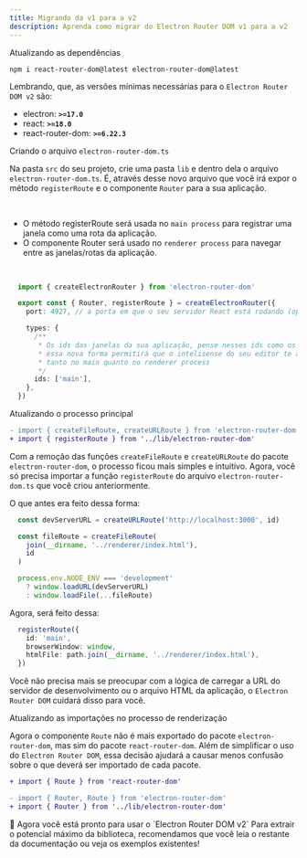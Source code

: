 ```yaml
---
title: Migrando da v1 para a v2
description: Aprenda como migrar do Electron Router DOM v1 para a v2
---
```


<Steps>
  <Step>Atualizando as dependências</Step>

  ```shell
  npm i react-router-dom@latest electron-router-dom@latest
  ```

  Lembrando, que, as versões mínimas necessárias para o `Electron Router DOM v2` são:
  - electron: **`>=17.0`**
  - react: **`>=18.0`**
  - react-router-dom: **`>=6.22.3`**

  <Step>Criando o arquivo `electron-router-dom.ts`</Step>

  Na pasta `src` do seu projeto, crie uma pasta `lib` e dentro dela o arquivo `electron-router-dom.ts`.
  É, através desse novo arquivo que você irá expor o método `registerRoute` e o componente `Router` para a sua aplicação.

  <br/>

  - O método <Link href="/docs/api/main/register-route">registerRoute</Link> será usada no `main process` para registrar uma janela como uma rota da aplicação.
  - O componente <Link href="/docs/api/renderer/router">Router</Link> será usado no `renderer process` para navegar entre as janelas/rotas da aplicação.

  <br/>

  ```typescript title="src/lib/electron-router-dom.ts"
    import { createElectronRouter } from 'electron-router-dom'

    export const { Router, registerRoute } = createElectronRouter({
      port: 4927, // a porta em que o seu servidor React está rodando (opcional, porta padrão é 3000)

      types: {
        /**
         * Os ids das janelas da sua aplicação, pense nesses ids como os basenames das rotas
         * essa nova forma permitirá que o intelisense do seu editor te ajude a saber quais ids estão disponíveis
         * tanto no main quanto no renderer process
         */
        ids: ['main'],
      },
    })
  ```

  <Step>Atualizando o processo principal</Step>

  ```diff title="src/renderer/routes.tsx"
  - import { createFileRoute, createURLRoute } from 'electron-router-dom'
  + import { registerRoute } from '../lib/electron-router-dom'
  ```
  Com a remoção das funções `createFileRoute` e `createURLRoute` do pacote `electron-router-dom`, o processo ficou mais simples e intuitivo.
  Agora, você só precisa importar a função `registerRoute` do arquivo `electron-router-dom.ts` que você criou anteriormente.

  O que antes era feito dessa forma:

  ```ts title="src/main/index.ts"
    const devServerURL = createURLRoute('http://localhost:3000', id)

    const fileRoute = createFileRoute(
      join(__dirname, '../renderer/index.html'),
      id
    )

    process.env.NODE_ENV === 'development'
      ? window.loadURL(devServerURL)
      : window.loadFile(...fileRoute)
  ```
  Agora, será feito dessa:

  ```ts title="src/main/index.ts"
    registerRoute({
      id: 'main',
      browserWindow: window,
      htmlFile: path.join(__dirname, '../renderer/index.html'),
    })
  ```

  Você não precisa mais se preocupar com a lógica de carregar a URL do servidor de desenvolvimento ou o arquivo HTML da aplicação, o `Electron Router DOM` cuidará disso para você.

  <Step>Atualizando as importações no processo de renderização</Step>

  Agora o componente `Route` não é mais exportado do pacote `electron-router-dom`, mas sim do pacote `react-router-dom`.
  Além de simplificar o uso do `Electron Router DOM`, essa decisão ajudará a causar menos confusão sobre o que deverá ser importado de cada pacote.

  ```diff title="src/renderer/routes.tsx"
  + import { Route } from 'react-router-dom'

  - import { Router, Route } from 'electron-router-dom'
  + import { Router } from '../lib/electron-router-dom'
  ```
</Steps>

<Alert variant="success">
  <AlertTitle className="text-bold text-lg">
    🎉 Agora você está pronto para usar o `Electron Router DOM v2`
  </AlertTitle>

  <AlertDescription>
    Para extrair o potencial máximo da biblioteca,
    recomendamos que você leia o restante da documentação ou veja os <Link href="https://github.com/daltonmenezes/electron-router-dom/tree/main/examples">exemplos</Link> existentes!
  </AlertDescription>
</Alert>
